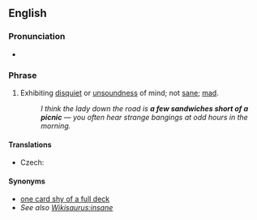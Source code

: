 ==English==
{{move|sandwich short of a picnic}}
===Pronunciation===
* {{audio|en-uk-a few sandwiches short of a picnic.ogg|Audio (UK)}}

===Phrase===
{{head|en|phrase|head=[[a]] [[few]] [[sandwich]]es [[short]] [[of]] [[a]] [[picnic]]}}

# {{idiomatic}} Exhibiting [[disquiet]] or [[unsoundness]] of mind; not [[sane]]; [[mad]].
#: ''I think the lady down the road is '''a few sandwiches short of a picnic''' &mdash; you often hear strange bangings at odd hours in the morning.''

====Translations====
{{trans-top}}
* Czech: {{t-|cs|šplouchat někomu na maják}}
{{trans-bottom}}

====Synonyms====
* [[one card shy of a full deck]]
* ''See also [[Wikisaurus:insane]]''